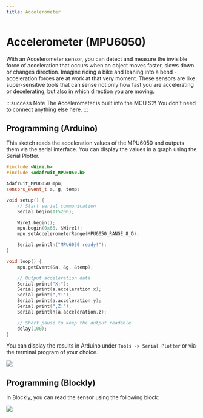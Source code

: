```yaml
---
title: Accelerometer 
---
```



# Accelerometer (MPU6050)

With an Accelerometer sensor, you can detect and measure the invisible force of acceleration that occurs when an object moves faster, slows down or changes direction.
Imagine riding a bike and leaning into a bend - acceleration forces are at work at that very moment. 
These sensors are like super-sensitive tools that can sense not only how fast you are accelerating or decelerating, but also in which direction you are moving.

<ImageWithText size="xl" src={mpu6050} title="MPU6050 auf der MCU verbaut" />

:::success Note
The Accelerometer is built into the MCU S2! You don't need to connect anything else here.
:::

## Programming (Arduino)

This sketch reads the acceleration values of the MPU6050 and outputs them via the serial interface. 
You can display the values in a graph using the Serial Plotter.

```cpp
#include <Wire.h>
#include <Adafruit_MPU6050.h>

Adafruit_MPU6050 mpu;
sensors_event_t a, g, temp;

void setup() {
	// Start serial communication
	Serial.begin(115200);

	Wire1.begin();
	mpu.begin(0x68, &Wire1);
	mpu.setAccelerometerRange(MPU6050_RANGE_8_G);

	Serial.println("MPU6050 ready!");
}

void loop() {
	mpu.getEvent(&a, &g, &temp);

	// Output acceleration data
	Serial.print("X:");
	Serial.print(a.acceleration.x);
	Serial.print(",Y:");
	Serial.print(a.acceleration.y);
	Serial.print(",Z:");
	Serial.println(a.acceleration.z);

	// Short pause to keep the output readable
	delay(100);
}
```
You can display the results in Arduino under `Tools -> Serial Plotter` or via the terminal program of your choice.

![](/img/hardware-bilder/mpu6050/mpu-6050-plotter.png)

## Programming (Blockly)
In Blockly, you can read the sensor using the following block:

![](/img/hardware-bilder/mpu6050/mpu-6050-block.svg)
